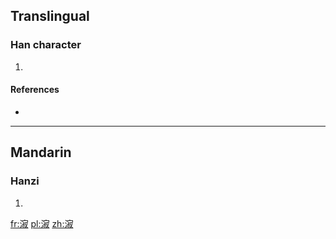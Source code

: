 ==Translingual==

===Han character===
{{Han char|rn=85|rad=水|as=11|sn=14|four=3314<sub>7</sub>|canj=水十卜水 (EJYE)}}

# {{defn|Han|sort=水11}}

====References====
* {{Han ref|kx=0644.240|dkj=18104|dj=1053.020|hdz=31731.010|uh=6F03|ud=28419|bh=E26F|bd=57967}}

----

==Mandarin==

===Hanzi===
{{cmn-hanzi|pin=[[jí]] ([[ji2]]), [[lóu]] ([[lou2]])|wg=chi<sup>2</sup>, lou<sup>2</sup>}}

# {{defn|Mandarin|sort=水11}}

[[fr:漃]]
[[pl:漃]]
[[zh:漃]]
